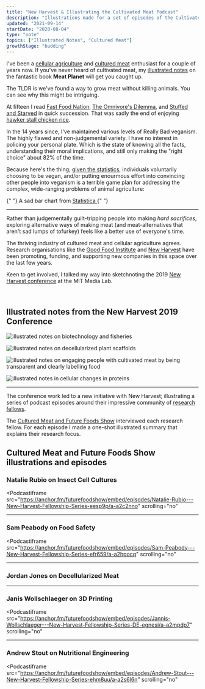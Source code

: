 ```yaml
---
title: "New Harvest & Illustrating the Cultivated Meat Podcast"
description: "Illustrations made for a set of episodes of the Cultivated Meat podcast"
updated: "2021-09-14"
startDate: "2020-08-04"
type: "note"
topics: ["Illustrated Notes", "Cultured Meat"]
growthStage: "budding"
---
```


I've been a [cellular agriculture](https://www.new-harvest.org/cell_ag_101) and [cultured meat](https://en.wikipedia.org/wiki/Cultured_meat) enthusiast for a couple of years now. If you've never heard of cultivated meat, my [illustrated notes](/meat-planet) on the fantastic book **Meat Planet** will get you caught up.

The TLDR is we've found a way to grow meat without killing animals. You can see why this might be intriguing.

At fifteen I read [Fast Food Nation](https://www.librarything.com/work/3735), [The Omnivore's Dilemma](https://www.librarything.com/work/504173), and [Stuffed and Starved](https://www.librarything.com/work/3657642) in quick succession. That was sadly the end of enjoying [hawker stall chicken rice](https://theculturetrip.com/asia/singapore/articles/a-brief-history-of-hainanese-chicken-rice-singapores-national-dish/).

In the 14 years since, I've maintained various levels of Really Bad veganism. <Footnote idName={1}>The highly flawed and non-judgemental variety. I have no interest in policing your personal plate. </Footnote> Which is the state of knowing all the facts, understanding their moral implications, and still only making the "right choice" about 82% of the time.

Because here's the thing; [given the statistics](https://www.statista.com/statistics/237464/share-of-vegans-in-the-united-states/), individuals voluntarily choosing to be vegan, and/or putting enourmous effort into convincing other people into veganism is a terrible game plan for addressing the complex, wide-ranging problems of animal agriculture:

<BasicImage
    width="700px"
    alt="Statistic: Do you consider yourself to be vegan? | Statista"
    src="https://www.statista.com/graphic/1/237464/share-of-vegans-in-the-united-states.jpg"
/>

<Subtext>
    {" "}
    A sad bar chart from <a
        href="https://www.statista.com/statistics/237464/share-of-vegans-in-the-united-states/"
        rel="nofollow"
    >
        Statistica
    </a>{" "}
</Subtext>

---

Rather than judgementally guilt-tripping people into making _hard sacrifices_, exploring alternative ways of making meat (and meat-alternatives that aren't sad lumps of tofurkey) feels like a better use of everyone's time.

The thriving industry of cultured meat and cellular agriculture agrees. Research organisations like the [Good Food Institute](https://www.gfi.org/) and [New Harvest](https://www.new-harvest.org/) have been promoting, funding, and supporting new companies in this space over the last few years.

Keen to get involved, I talked my way into sketchnoting the 2019 [New Harvest conference](/newharvest2019) at the MIT Media Lab.

<br />

## Illustrated notes from the New Harvest 2019 Conference

<TwoColumn>

<img
    alt="illustrated notes on biotechnology and fisheries"
    src="https://res.cloudinary.com/dg3gyk0gu/image/upload/c_scale,f_auto,q_auto:best,w_800/v1589845700/maggieappleton.com/new-harvest-2019/NH_10-Sullivan.png"
/>

<img
    alt="illustrated notes on decellularized plant scaffolds"
    src="https://res.cloudinary.com/dg3gyk0gu/image/upload/c_scale,f_auto,q_auto:best,w_800/v1589845680/maggieappleton.com/new-harvest-2019/NH_1-CampuzanoArtboard-1.png"
/>

<img
    alt="illustrated notes on engaging people with cultivated meat by being transparent and clearly labelling food"
    src="https://res.cloudinary.com/dg3gyk0gu/image/upload/c_scale,f_auto,q_auto:best,w_800/v1589845696/maggieappleton.com/new-harvest-2019/NH_5-Arceolo.png"
/>

<img
    alt="illustrated notes in cellular changes in proteins"
    src="https://res.cloudinary.com/dg3gyk0gu/image/upload/c_scale,f_auto,q_auto:best,w_800/v1589845711/maggieappleton.com/new-harvest-2019/NH_11-CoxArtboard-1.png"
/>

</TwoColumn>

---

The conference work led to a new initiative with New Harvest; illustrating a series of podcast episodes around their impressive community of [research fellows](https://www.new-harvest.org/current_research_projects).

The [Cultured Meat and Future Foods Show](https://anchor.fm/futurefoodshow/) interviewed each research fellow. For each episode I made a one-shot illustrated summary that explains their research focus.

## Cultured Meat and Future Foods Show illustrations and episodes

### Natalie Rubio on Insect Cell Cultures

<BasicImage
    width="880px"
    alt=""
    src="https://res.cloudinary.com/dg3gyk0gu/image/upload/c_scale,f_auto,q_auto:best,w_990/v1596579655/maggieappleton.com/notes/new-harvest-podcast/NH1_Rubio_Full.png"
/>

<Podcastiframe
    src="https://anchor.fm/futurefoodshow/embed/episodes/Natalie-Rubio---New-Harvest-Fellowship-Series-eesp9p/a-a2c2nno"
    scrolling="no"
></Podcastiframe>

---

### Sam Peabody on Food Safety

<BasicImage
    width="880px"
    alt=""
    src="https://res.cloudinary.com/dg3gyk0gu/image/upload/c_scale,f_auto,q_auto:best,w_990/v1596579662/maggieappleton.com/notes/new-harvest-podcast/NH2_Peabody_Full.png"
/>

<Podcastiframe
    src="https://anchor.fm/futurefoodshow/embed/episodes/Sam-Peabody---New-Harvest-Fellowship-Series-efr659/a-a2hpocq"
    scrolling="no"
></Podcastiframe>

---

### Jordan Jones on Decellularized Meat

<BasicImage
    width="880px"
    alt=""
    src="https://res.cloudinary.com/dg3gyk0gu/image/upload/c_scale,f_auto,q_auto:best,w_990/v1596579667/maggieappleton.com/notes/new-harvest-podcast/NH3_Jones_Full.png"
/>

<Podcastiframe
    src="https://anchor.fm/futurefoodshow/embed/episodes/Jordan-Jones---New-Harvest-Fellowship-Series-ege5pl/a-a2l5264"
    scrolling="no"
/>

---

### Janis Wollschlaeger on 3D Printing

<BasicImage
    width="880px"
    alt=""
    src="https://res.cloudinary.com/dg3gyk0gu/image/upload/c_scale,f_auto,q_auto:best,w_990/v1596579671/maggieappleton.com/notes/new-harvest-podcast/NH4_Jannis_Full.png"
/>

<Podcastiframe
    src="https://anchor.fm/futurefoodshow/embed/episodes/Jannis-Wollschlaeger---New-Harvest-Fellowship-Series-DE-egnesi/a-a2mpdp7"
    scrolling="no"
></Podcastiframe>

---

### Andrew Stout on Nutritional Engineering

<BasicImage
    width="880px"
    alt=""
    src="https://res.cloudinary.com/dg3gyk0gu/image/upload/c_scale,f_auto,q_auto:best,w_990/v1596579677/maggieappleton.com/notes/new-harvest-podcast/NH5_Stout_Full.png"
/>

<Podcastiframe
    src="https://anchor.fm/futurefoodshow/embed/episodes/Andrew-Stout---New-Harvest-Fellowship-Series-ehm8uu/a-a2s6l6n"
    scrolling="no"
></Podcastiframe>
